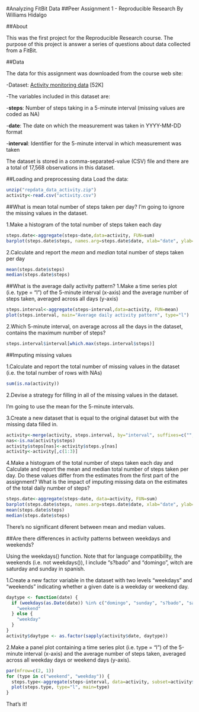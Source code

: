 #Analyzing FitBit Data
##Peer Assignment 1 - Reproducible Research
By Williams Hidalgo

##About

This was the first project for the Reproducible Research course. The purpose of this project is  answer a series of questions about data collected from a FitBit.

##Data

The data for this assignment was downloaded from the course web site:

-Dataset: [Activity monitoring data](https://d396qusza40orc.cloudfront.net/repdata%2Fdata%2Factivity.zip) [52K]

-The variables included in this dataset are:

-**steps**: Number of steps taking in a 5-minute interval (missing values are coded as NA)

-**date**: The date on which the measurement was taken in YYYY-MM-DD format

-**interval**: Identifier for the 5-minute interval in which measurement was taken

The dataset is stored in a comma-separated-value (CSV) file and there are a total of 17,568 observations in this dataset.

##Loading and preprocessing data
Load the data:
```r
unzip("repdata_data_activity.zip")
activity<-read.csv("activity.csv")
```

##What is mean total number of steps taken per day?
I'm going to ignore the missing values in the dataset.

1.Make a histogram of the total number of steps taken each day
```r
steps.date<-aggregate(steps~date,data=activity, FUN=sum)
barplot(steps.date$steps, names.arg=steps.date$date, xlab="date", ylab="steps", main="Total number of steps taken each day")
```

2.Calculate and report the *mean* and *median* total number of steps taken per day
```r
mean(steps.date$steps)
median(steps.date$steps)
```

##What is the average daily activity pattern?
1.Make a time series plot (i.e. type = "l") of the 5-minute interval (x-axis) and the average number of steps taken, averaged across all days (y-axis)
```r
steps.interval<-aggregate(steps~interval,data=activity, FUN=mean)
plot(steps.interval, main="Average daily activity pattern", type="l")
```

2.Which 5-minute interval, on average across all the days in the dataset, contains the maximum number of steps?
```r
steps.interval$interval[which.max(steps.interval$steps)]
```

##Imputing missing values

1.Calculate and report the total number of missing values in the dataset (i.e. the total number of rows with NAs)
```r
sum(is.na(activity))
```

2.Devise a strategy for filling in all of the missing values in the dataset.

I'm going to use the mean for the 5-minute intervals.

3.Create a new dataset that is equal to the original dataset but with the missing data filled in.
```r
activity<-merge(activity, steps.interval, by="interval", suffixes=c("", ".y"))
nas<-is.na(activity$steps)
activity$steps[nas]<-activity$steps.y[nas]
activity<-activity[,c(1:3)]
```

4.Make a histogram of the total number of steps taken each day and Calculate and report the mean and median total number of steps taken per day. Do these values differ from the estimates from the first part of the assignment? What is the impact of imputing missing data on the estimates of the total daily number of steps?
```r
steps.date<-aggregate(steps~date, data=activity, FUN=sum)
barplot(steps.date$steps, names.arg=steps.date$date, xlab="date", ylab="steps", main="Mean and median total number of steps taken per day")
mean(steps.date$steps)
median(steps.date$steps)
```

There's no significant diferent between mean and median values.

##Are there differences in activity patterns between weekdays and weekends?

Using the weekdays() function. Note that for language compatibility, the weekends (i.e. not weekdays()), I include "s?bado" and "domingo", witch are saturday and sunday in spanish.

1.Create a new factor variable in the dataset with two levels "weekdays" and "weekends" indicating whether a given date is a weekday or weekend day.
```r
daytype <- function(date) {
  if (weekdays(as.Date(date)) %in% c("domingo", "sunday", "s?bado", "saturday")) {
    "weekend"
  } else {
    "weekday"
  }
}
activity$daytype <- as.factor(sapply(activity$date, daytype))
```

2.Make a panel plot containing a time series plot (i.e. type = "l") of the 5-minute interval (x-axis) and the average number of steps taken, averaged across all weekday days or weekend days (y-axis).
```r
par(mfrow=c(2, 1))
for (type in c("weekend", "weekday")) {
  steps.type<-aggregate(steps~interval, data=activity, subset=activity$daytype==type, FUN=mean)
  plot(steps.type, type="l", main=type)
}
```

That's it!